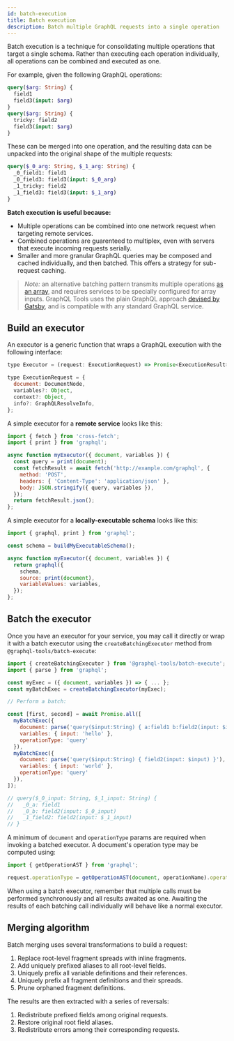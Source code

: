 ```yaml
---
id: batch-execution
title: Batch execution
description: Batch multiple GraphQL requests into a single operation
---
```


Batch execution is a technique for consolidating multiple operations that target a single schema. Rather than executing each operation individually, all operations can be combined and executed as one.

For example, given the following GraphQL operations:

```graphql
query($arg: String) {
  field1
  field3(input: $arg)
}
query($arg: String) {
  tricky: field2
  field3(input: $arg)
}
```

These can be merged into one operation, and the resulting data can be unpacked into the original shape of the multiple requests:

```graphql
query($_0_arg: String, $_1_arg: String) {
  _0_field1: field1
  _0_field3: field3(input: $_0_arg)
  _1_tricky: field2
  _1_field3: field3(input: $_1_arg)
}
```

**Batch execution is useful because:**

- Multiple operations can be combined into one network request when targeting remote services.
- Combined operations are guarenteed to multiplex, even with servers that execute incoming requests serially.
- Smaller and more granular GraphQL queries may be composed and cached individually, and then batched. This offers a strategy for sub-request caching.

> _Note:_ an alternative batching pattern transmits multiple operations [as an array](https://www.apollographql.com/blog/apollo-client/performance/batching-client-graphql-queries/#5853), and requires services to be specially configured for array inputs. 
GraphQL Tools uses the plain GraphQL approach [devised by Gatsby](https://github.com/gatsbyjs/gatsby/pull/22347), and is compatible with any standard GraphQL service.

## Build an executor

An executor is a generic function that wraps a GraphQL execution with the following interface:

```js
type Executor = (request: ExecutionRequest) => Promise<ExecutionResult>;

type ExecutionRequest = {
  document: DocumentNode,
  variables?: Object,
  context?: Object,
  info?: GraphQLResolveInfo,
};
```

A simple executor for a **remote service** looks like this:

```js
import { fetch } from 'cross-fetch';
import { print } from 'graphql';

async function myExecutor({ document, variables }) {
  const query = print(document);
  const fetchResult = await fetch('http://example.com/graphql', {
    method: 'POST',
    headers: { 'Content-Type': 'application/json' },
    body: JSON.stringify({ query, variables }),
  });
  return fetchResult.json();
};
```

A simple executor for a **locally-executable schema** looks like this:

```js
import { graphql, print } from 'graphql';

const schema = buildMyExecutableSchema();

async function myExecutor({ document, variables }) {
  return graphql({
    schema,
    source: print(document),
    variableValues: variables,
  });
};
```

## Batch the executor

Once you have an executor for your service, you may call it directly or wrap it with a batch executor using the `createBatchingExecutor` method from `@graphql-tools/batch-execute`:

```js
import { createBatchingExecutor } from '@graphql-tools/batch-execute';
import { parse } from 'graphql';

const myExec = ({ document, variables }) => { ... };
const myBatchExec = createBatchingExecutor(myExec);

// Perform a batch:

const [first, second] = await Promise.all([
  myBatchExec({
    document: parse('query($input:String) { a:field1 b:field2(input: $input) }'),
    variables: { input: 'hello' },
    operationType: 'query'
  }),
  myBatchExec({
    document: parse('query($input:String) { field2(input: $input) }'),
    variables: { input: 'world' },
    operationType: 'query'
  }),
]);

// query($_0_input: String, $_1_input: String) {
//   _0_a: field1
//   _0_b: field2(input: $_0_input)
//   _1_field2: field2(input: $_1_input)
// }
```

A minimum of `document` and `operationType` params are required when invoking a batched executor. A document's operation type may be computed using:

```js
import { getOperationAST } from 'graphql';

request.operationType = getOperationAST(document, operationName).operation;
```

When using a batch executor, remember that multiple calls must be performed synchronously and all results awaited as one. Awaiting the results of each batching call individually will behave like a normal executor.

## Merging algorithm

Batch merging uses several transformations to build a request:

1. Replace root-level fragment spreads with inline fragments.
2. Add uniquely prefixed aliases to all root-level fields.
3. Uniquely prefix all variable definitions and their references.
4. Uniquely prefix all fragment definitions and their spreads.
5. Prune orphaned fragment definitions.

The results are then extracted with a series of reversals:

1. Redistribute prefixed fields among original requests.
2. Restore original root field aliases.
3. Redistribute errors among their corresponding requests.
